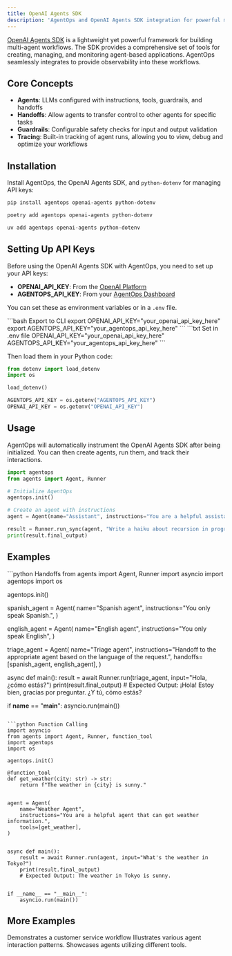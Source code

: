 ```yaml
---
title: OpenAI Agents SDK
description: 'AgentOps and OpenAI Agents SDK integration for powerful multi-agent workflow monitoring.'
---
```


[OpenAI Agents SDK](https://github.com/openai/agentsdk_prototype) is a lightweight yet powerful framework for building multi-agent workflows. The SDK provides a comprehensive set of tools for creating, managing, and monitoring agent-based applications. AgentOps seamlessly integrates to provide observability into these workflows.

## Core Concepts

- **Agents**: LLMs configured with instructions, tools, guardrails, and handoffs
- **Handoffs**: Allow agents to transfer control to other agents for specific tasks
- **Guardrails**: Configurable safety checks for input and output validation
- **Tracing**: Built-in tracking of agent runs, allowing you to view, debug and optimize your workflows

## Installation

Install AgentOps, the OpenAI Agents SDK, and `python-dotenv` for managing API keys:
<CodeGroup>
  ```bash pip 
  pip install agentops openai-agents python-dotenv
  ```
  ```bash poetry
  poetry add agentops openai-agents python-dotenv
  ```
  ```bash uv
  uv add agentops openai-agents python-dotenv
  ```
</CodeGroup>

## Setting Up API Keys

Before using the OpenAI Agents SDK with AgentOps, you need to set up your API keys:
- **OPENAI_API_KEY**: From the [OpenAI Platform](https://platform.openai.com/api-keys)
- **AGENTOPS_API_KEY**: From your [AgentOps Dashboard](https://app.agentops.ai/)

You can set these as environment variables or in a `.env` file.

<CodeGroup>
  ```bash Export to CLI
  export OPENAI_API_KEY="your_openai_api_key_here"
  export AGENTOPS_API_KEY="your_agentops_api_key_here"
  ```
  ```txt Set in .env file
  OPENAI_API_KEY="your_openai_api_key_here"
  AGENTOPS_API_KEY="your_agentops_api_key_here"
  ```
</CodeGroup>

Then load them in your Python code:
```python
from dotenv import load_dotenv
import os

load_dotenv()

AGENTOPS_API_KEY = os.getenv("AGENTOPS_API_KEY")
OPENAI_API_KEY = os.getenv("OPENAI_API_KEY")
```

## Usage

AgentOps will automatically instrument the OpenAI Agents SDK after being initialized. You can then create agents, run them, and track their interactions.

```python
import agentops
from agents import Agent, Runner

# Initialize AgentOps
agentops.init()

# Create an agent with instructions
agent = Agent(name="Assistant", instructions="You are a helpful assistant")

result = Runner.run_sync(agent, "Write a haiku about recursion in programming.")
print(result.final_output)
```

## Examples

<CodeGroup>
```python Handoffs
from agents import Agent, Runner
import asyncio
import agentops
import os

agentops.init()

spanish_agent = Agent(
    name="Spanish agent",
    instructions="You only speak Spanish.",
)

english_agent = Agent(
    name="English agent",
    instructions="You only speak English",
)

triage_agent = Agent(
    name="Triage agent",
    instructions="Handoff to the appropriate agent based on the language of the request.",
    handoffs=[spanish_agent, english_agent],
)


async def main():
    result = await Runner.run(triage_agent, input="Hola, ¿cómo estás?")
    print(result.final_output)
    # Expected Output: ¡Hola! Estoy bien, gracias por preguntar. ¿Y tú, cómo estás?


if __name__ == "__main__":
    asyncio.run(main())
```

```python Function Calling
import asyncio
from agents import Agent, Runner, function_tool
import agentops
import os

agentops.init()

@function_tool
def get_weather(city: str) -> str:
    return f"The weather in {city} is sunny."


agent = Agent(
    name="Weather Agent", 
    instructions="You are a helpful agent that can get weather information.",
    tools=[get_weather],
)


async def main():
    result = await Runner.run(agent, input="What's the weather in Tokyo?")
    print(result.final_output)
    # Expected Output: The weather in Tokyo is sunny.


if __name__ == "__main__":
    asyncio.run(main())
```
</CodeGroup>

## More Examples
<CardGroup cols={2}>
  <Card title="Customer Service Agent" icon="notebook" href="/v2/examples/openai_agents">
    Demonstrates a customer service workflow
  </Card>
  <Card title="Agent Patterns" icon="notebook" href="https://github.com/AgentOps-AI/agentops/blob/main/examples/openai_agents/agent_patterns.ipynb" newTab={true}>
    Illustrates various agent interaction patterns.
  </Card>
  <Card title="Agents with Tools" icon="notebook" href="https://github.com/AgentOps-AI/agentops/blob/main/examples/openai_agents/agents_tools.ipynb" newTab={true}>
    Showcases agents utilizing different tools.
  </Card>
</CardGroup>

<script type="module" src="/scripts/github_stars.js"></script>
<script type="module" src="/scripts/scroll-img-fadein-animation.js"></script>
<script type="module" src="/scripts/button_heartbeat_animation.js"></script>
<script type="css" src="/styles/styles.css"></script>
<script type="module" src="/scripts/adjust_api_dynamically.js"></script>
